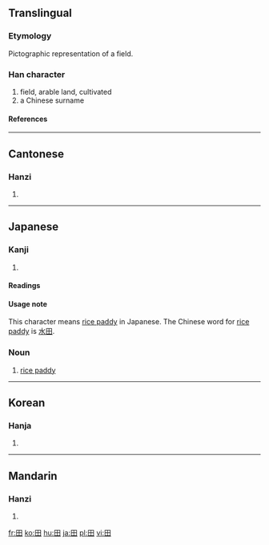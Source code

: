 ==Translingual==
===Etymology===
Pictographic representation of a field.
===Han character===
{{Han char|rn=102|rad=田|as=00|sn=5|four=6040<sub>0</sub>|canj=田 (W)}}
# field, arable land, cultivated
# a Chinese surname
====References====
{{Han ref|kx=0756.110|dkj=21723|dj=1167.010|hdz=42524.010|uh=7530|ud=30000|bh=A5D0|bd=42448}}
----
==Cantonese==
===Hanzi===
{{yue-hanzi|jyut=|y=tin4}}
# {{defn|Cantonese}}
----
==Japanese==
===Kanji===
{{ja-kanji|grade=1|rs=田00}}
# {{defn|Japanese}}
====Readings====
{{ja-readings|on=[[でん]] (den), [[てん]] (ten)|kun=[[た]] (ta), [[かり]] (kari)}}

====Usage note====
This character means [[rice paddy]] in Japanese. The Chinese word for [[rice paddy]] is [[水田]].

===Noun===
{{ja-noun|k|hira=た|rom=ta}}
#[[rice paddy]]

----
==Korean==
===Hanja===
{{ko-hanja|hangeul=전|eumhun=밭|rv=jeon|mr=chŏn|y=cen}}
# {{defn|Korean}}

----
==Mandarin==
===Hanzi===
{{cmn-hanzi|pin=[[tián]] (tian2), [[yāo]] (yao1)|wg=t'ien<sup>2</sup>, yao<sup>1</sup>}}
# {{defn|Mandarin}}

[[fr:田]]
[[ko:田]]
[[hu:田]]
[[ja:田]]
[[pl:田]]
[[vi:田]]